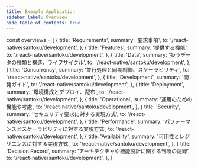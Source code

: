 ```yaml
---
title: Example Application
sidebar_label: Overview
hide_table_of_contents: true
---
```


<!-- textlint-disable ja-technical-writing/sentence-length,ja-technical-writing/max-comma,ja-spacing/ja-no-space-around-parentheses,jtf-style/3.3.かっこ類と隣接する文字の間のスペースの有無,ja-technical-writing/ja-no-mixed-period,ja-technical-writing/no-unmatched-pair -->

const overviews = [
  {
    title: 'Requirements',
    summary: '要求事項',
    to: '/react-native/santoku/development',
  },
  {
    title: 'Features',
    summary: '提供する機能',
    to: '/react-native/santoku/development',
  },
  {
    title: 'Data',
    summary: '扱うデータの種類と構造、ライフサイクル',
    to: '/react-native/santoku/development',
  },
  {
    title: 'Concurrency',
    summary: '並行処理と同期制御、スケーラビリティ',
    to: '/react-native/santoku/development',
  },
  {
    title: 'Development',
    summary: '開発ガイド',
    to: '/react-native/santoku/development',
  },
  {
    title: 'Deployment',
    summary: '環境構成とデプロイ、配布',
    to: '/react-native/santoku/development',
  },
  {
    title: 'Operational',
    summary: '運用のための機能や考慮',
    to: '/react-native/santoku/development',
  },
  {
    title: 'Security',
    summary: 'セキュリティ要求に対する実現方式',
    to: '/react-native/santoku/development',
  },
  {
    title: 'Performance',
    summary: 'パフォーマンスとスケーラビリティに対する実現方式',
    to: '/react-native/santoku/development',
  },
  {
    title: 'Availability',
    summary: '可用性とレジリエンスに対する実現方式',
    to: '/react-native/santoku/development',
  },
  {
    title: 'Decision Record',
    summary: 'アーキテクチャや機能設計に関する判断の記録',
    to: '/react-native/santoku/development',
  },
]

<PageList overviews={overviews} colSize={12} />

<!-- textlint-enable ja-technical-writing/sentence-length,ja-technical-writing/max-comma,ja-spacing/ja-no-space-around-parentheses,jtf-style/3.3.かっこ類と隣接する文字の間のスペースの有無,ja-technical-writing/ja-no-mixed-period,ja-technical-writing/no-unmatched-pair -->
